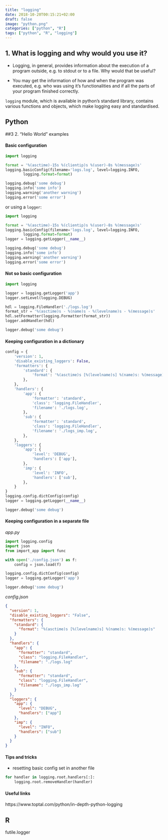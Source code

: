 ```yaml
---
title: "logging"
date: 2018-10-20T00:15:21+02:00
draft: false
image: "python.png"
categories: ["python", "R"]
tags: ["python", "R", "logging"]
---
```


## 1. What is logging and why would you use it?

* Logging, in general, provides information about the execution of a program outside, e.g. to stdout or to a file. Why would that be useful?

* You may get the information of how and when the program was executed, e.g. who was using it's functionalities and if all the parts of your program finished correctly.

`logging` module, which is available in python's standard library, contains various functions and objects, which make logging easy and standardised.

## Python

##3 2. "Hello World" examples

#### Basic configuration

```python
import logging

format = '%(asctime)-15s %(clientip)s %(user)-8s %(message)s'
logging.basicConfig(filename='logs.log', level=logging.INFO, 
        logging.format=format)

logging.debug('some debug')
logging.info('some info')
logging.warning('another warning')
logging.error('some error')
```

or using a `logger`:

```python
import logging

format = '%(asctime)-15s %(clientip)s %(user)-8s %(message)s'
logging.basicConfig(filename='logs.log', level=logging.INFO, 
        logging.format=format)
logger = logging.getLogger(__name__)

logging.debug('some debug')
logging.info('some info')
logging.warning('another warning')
logging.error('some error')
```

#### Not so basic configuration

```python
import logging

logger = logging.getLogger('app')
logger.setLevel(logging.DEBUG)

hdl = logging.FileHandler('./logs.log')
format_str = '%(asctime)s - %(name)s - %(levelname)s - %(message)s'
hdl.setFormatter(logging.Formatter(format_str))
logger.addHandler(hdl)

logger.debug('some debug')
```

#### Keeping configuration in a dictionary

```python
config = {
    'version': 1,
    'disable_existing_loggers': False,
    'formatters': {
        'standard': {
            'format': '%(asctime)s [%(levelname)s] %(name)s: %(message)s'
        },
    },
    'handlers': {
        'app': {
            'formatter': 'standard',
            'class': 'logging.FileHandler',
            'filename': './logs.log',
        },
        'sub': {
            'formatter': 'standard',
            'class': 'logging.FileHandler',
            'filename': './logs_imp.log',
        },
    },
    'loggers': {
        'app': {
            'level': 'DEBUG',
            'handlers': ['app'],
        },
        'imp': {
            'level': 'INFO',
            'handlers': ['sub'],
        },
    }
}
logging.config.dictConfig(config)
logger = logging.getLogger(__name__)

logger.debug('some debug')
```

#### Keeping configuration in a separate file

*app.py*

```python
import logging.config
import json
from import_app import func

with open('./config.json') as f:
    config = json.load(f)

logging.config.dictConfig(config)
logger = logging.getLogger('app')

logger.debug('some debug')
```

*config.json*
```json
{
  "version": 1,
  "disable_existing_loggers": "False",
  "formatters": {
    "standard": {
      "format": "%(asctime)s [%(levelname)s] %(name)s: %(message)s"
    }
  },
  "handlers": {
    "app": {
      "formatter": "standard",
      "class": "logging.FileHandler",
      "filename": "./logs.log"
    },
    "sub": {
      "formatter": "standard",
      "class": "logging.FileHandler",
      "filename": "./logs_imp.log"
    }
  },
  "loggers": {
    "app": {
      "level": "DEBUG",
      "handlers": ["app"]
    },
    "imp": {
      "level": "INFO",
      "handlers": ["sub"]
    }
  }
}
```

#### Tips and tricks

* resetting basic config set in another file

```python
for handler in logging.root.handlers[:]:
    logging.root.removeHandler(handler)
```

#### Useful links
https://www.toptal.com/python/in-depth-python-logging

## R

futile.logger


